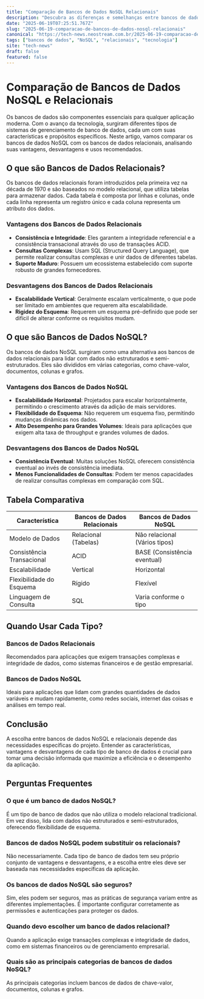 ```yaml
---
title: "Comparação de Bancos de Dados NoSQL Relacionais"
description: "Descubra as diferenças e semelhanças entre bancos de dados NoSQL e relacionais, suas vantagens e desvantagens no mercado atual."
date: "2025-06-19T07:25:51.767Z"
slug: "2025-06-19-comparacao-de-bancos-de-dados-nosql-relacionais"
canonical: "https://tech-news.neostream.com.br/2025-06-19-comparacao-de-bancos-de-dados-nosql-relacionais"
tags: ["bancos de dados", "NoSQL", "relacionais", "tecnologia"]
site: "tech-news"
draft: false
featured: false
---
```


# Comparação de Bancos de Dados NoSQL e Relacionais

Os bancos de dados são componentes essenciais para qualquer aplicação moderna. Com o avanço da tecnologia, surgiram diferentes tipos de sistemas de gerenciamento de banco de dados, cada um com suas características e propósitos específicos. Neste artigo, vamos comparar os bancos de dados NoSQL com os bancos de dados relacionais, analisando suas vantagens, desvantagens e usos recomendados.

## O que são Bancos de Dados Relacionais?

Os bancos de dados relacionais foram introduzidos pela primeira vez na década de 1970 e são baseados no modelo relacional, que utiliza tabelas para armazenar dados. Cada tabela é composta por linhas e colunas, onde cada linha representa um registro único e cada coluna representa um atributo dos dados.

### Vantagens dos Bancos de Dados Relacionais

- **Consistência e Integridade**: Eles garantem a integridade referencial e a consistência transacional através do uso de transações ACID.
- **Consultas Complexas**: Usam SQL (Structured Query Language), que permite realizar consultas complexas e unir dados de diferentes tabelas.
- **Suporte Maduro**: Possuem um ecossistema estabelecido com suporte robusto de grandes fornecedores.

### Desvantagens dos Bancos de Dados Relacionais

- **Escalabilidade Vertical**: Geralmente escalam verticalmente, o que pode ser limitado em ambientes que requerem alta escalabilidade.
- **Rigidez do Esquema**: Requerem um esquema pré-definido que pode ser difícil de alterar conforme os requisitos mudam.

## O que são Bancos de Dados NoSQL?

Os bancos de dados NoSQL surgiram como uma alternativa aos bancos de dados relacionais para lidar com dados não estruturados e semi-estruturados. Eles são divididos em várias categorias, como chave-valor, documentos, colunas e grafos.

### Vantagens dos Bancos de Dados NoSQL

- **Escalabilidade Horizontal**: Projetados para escalar horizontalmente, permitindo o crescimento através da adição de mais servidores.
- **Flexibilidade do Esquema**: Não requerem um esquema fixo, permitindo mudanças dinâmicas nos dados.
- **Alto Desempenho para Grandes Volumes**: Ideais para aplicações que exigem alta taxa de throughput e grandes volumes de dados.

### Desvantagens dos Bancos de Dados NoSQL

- **Consistência Eventual**: Muitas soluções NoSQL oferecem consistência eventual ao invés de consistência imediata.
- **Menos Funcionalidades de Consultas**: Podem ter menos capacidades de realizar consultas complexas em comparação com SQL.

## Tabela Comparativa

| Característica          | Bancos de Dados Relacionais | Bancos de Dados NoSQL   |
|-------------------------|-----------------------------|-------------------------|
| Modelo de Dados         | Relacional (Tabelas)        | Não relacional (Vários tipos)|
| Consistência Transacional | ACID                        | BASE (Consistência eventual)|
| Escalabilidade          | Vertical                    | Horizontal              |
| Flexibilidade do Esquema | Rígido                      | Flexível                |
| Linguagem de Consulta   | SQL                         | Varia conforme o tipo   |

## Quando Usar Cada Tipo?

### Bancos de Dados Relacionais

Recomendados para aplicações que exigem transações complexas e integridade de dados, como sistemas financeiros e de gestão empresarial.

### Bancos de Dados NoSQL

Ideais para aplicações que lidam com grandes quantidades de dados variáveis e mudam rapidamente, como redes sociais, internet das coisas e análises em tempo real.

## Conclusão

A escolha entre bancos de dados NoSQL e relacionais depende das necessidades específicas do projeto. Entender as características, vantagens e desvantagens de cada tipo de banco de dados é crucial para tomar uma decisão informada que maximize a eficiência e o desempenho da aplicação.

## Perguntas Frequentes

### O que é um banco de dados NoSQL?

É um tipo de banco de dados que não utiliza o modelo relacional tradicional. Em vez disso, lida com dados não estruturados e semi-estruturados, oferecendo flexibilidade de esquema.

### Bancos de dados NoSQL podem substituir os relacionais?

Não necessariamente. Cada tipo de banco de dados tem seu próprio conjunto de vantagens e desvantagens, e a escolha entre eles deve ser baseada nas necessidades específicas da aplicação.

### Os bancos de dados NoSQL são seguros?

Sim, eles podem ser seguros, mas as práticas de segurança variam entre as diferentes implementações. É importante configurar corretamente as permissões e autenticações para proteger os dados.

### Quando devo escolher um banco de dados relacional?

Quando a aplicação exige transações complexas e integridade de dados, como em sistemas financeiros ou de gerenciamento empresarial.

### Quais são as principais categorias de bancos de dados NoSQL?

As principais categorias incluem bancos de dados de chave-valor, documentos, colunas e grafos.